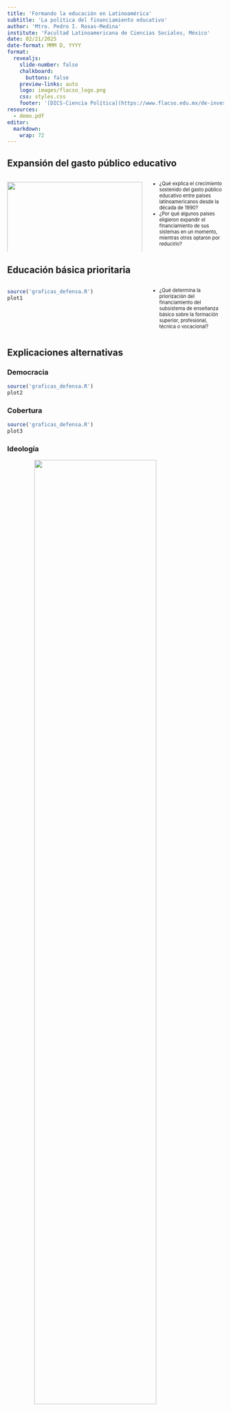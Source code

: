 ```yaml
---
title: 'Formando la educación en Latinoamérica'
subtitle: 'La política del financiamiento educativo'
author: 'Mtro. Pedro I. Rosas-Medina'
institute: 'Facultad Latinoamericana de Ciencias Sociales, México'
date: 02/21/2025
date-format: MMM D, YYYY
format:
  revealjs: 
    slide-number: false
    chalkboard: 
      buttons: false
    preview-links: auto
    logo: images/flacso_logo.png
    css: styles.css
    footer: '[DICS-Ciencia Política](https://www.flacso.edu.mx/de-investigacion-de-ciencias-sociales/)'
resources:
  - demo.pdf
editor: 
  markdown: 
    wrap: 72
---
```


## Expansión del gasto público educativo {.smaller}

:::columns
:::{.column width="65%"}
<img src="images/fig_1.png" style="width:100%; display: block; margin: auto;">
:::

:::{.column width="35%"}
<div style="font-size: 0.8em;">
- ¿Qué explica el crecimiento sostenido del gasto público educativo entre países latinoamericanos desde la década de 1990?
- ¿Por qué algunos países eligieron expandir el financiamiento de sus sistemas en un momento, mientras otros optaron por reducirlo?
</div>
:::
:::

## Educación básica prioritaria {.smaller}

:::columns
:::{.column width="65%"}
```r
source('graficas_defensa.R')
plot1
```
:::

:::{.column width="35%"}
<div style="font-size: 0.8em;">
- ¿Qué determina la priorización del financiamiento del subsistema de enseñanza básico sobre la formación superior, profesional, técnica o vocacional?
</div>
:::
:::

## Explicaciones alternativas {.smaller .scrollable transition="slide"}

::: panel-tabset
### Democracia

```r
source('graficas_defensa.R')
plot2
```

### Cobertura

```r
source('graficas_defensa.R')
plot3
```

### Ideología

<img src="images/fig_4.png" style="width:75%; display: block; margin: auto;">

:::

## Argumento {.smaller}

![](images/arg1.png)

## Argumento {.smaller}

![](images/arg2.png)

## Argumento {.smaller}

![](images/arg3.png)

## Hipótesis {.smaller transition="slide"}

<img src="images/Expect1.png" style="width:100%; display: block; margin: auto;">

:::{.incremental}
- Los gobiernos de derecha elevarán el gasto público educativo -reduciendo diferencias en niveles de financiamiento esperados en sus contrapartes de izquierda- en la medida en que la globalización se intensifique.
  
- Los gobiernos de derecha priorizarán el financiamiento en niveles del subsistema de enseñanza básico, en la medida en que la globalización incremente.
:::

## Argumento {.smaller transition="fade"}

![](images/arg4.png)

## Argumento {.smaller transition="fade"}

![](images/arg5.png)

## Hipótesis (2) {.smaller transition="slide"}

<img src="images/Expect2.png" style="width:100%; display: block; margin: auto;">

## Variables dependientes {.smaller}

::: incremental
-   Gasto público educativo **total**:
    -   Proporción del PIB destinado al sector público educativo.
-   Gasto público en el subsistema de **enseñanza básica**.
    -   $\%$ PIB destinado a la educación inicial, preescolar, primaria
        y secundaria.
-   Gasto público en la **formación postsecundaria** técnica, vocacional
    y superior.
    -   $\%$ PIB destinado a los niveles formativos.
:::

<!-- Texto plano que aparece después de todos los bullets -->

::: {.fragment style="margin-top: 4em;"}
En los tres casos, se toma información del [*World Bank EdStats
Portal*](https://datatopics.worldbank.org/education/).
:::

## Variables independientes {.smaller}

::: incremental
-   Ideología política gubernamental:
    -   Posición ideológica del gobierno en un continuo *izquierda* -
        *derecha*.
    -   *Varieties of Party Identity and Organization*
        ([V-Party](https://www.v-dem.net/data/v-party-dataset/)), del
        instituto *Varieties of Democracy*
        ([V-Dem](https://www.v-dem.net)).
-   Globalización.
    -   Nivel en que un país se encuentra integrado a la economía
        global, en términos financieros y de comercio.
    -   [KOF *Economic Globalisation
        Index*](https://kof.ethz.ch/en/data/kof-time-series-database.html).
-   Fuerza política sindical
    -   Independencia del(los) sindicato(s) del sector público educativo
        respecto autoridades políticas centrales y/o subnacionales.
    -   *Varieties of Political Indocrination in Education and the
        Media*
        ([V-Indoc](https://www.v-dem.net/our-work/collaborations/varieties-of-indoctrination/)),
        del instituto ([V-Dem](https://www.v-dem.net)).
:::

## Variables de control {.scrollable}  

<div style="font-size: 0.55em;">

::: incremental
-   Presión demográfica hacia la provisión educativa.
    -   Proporción de la población menor a 15 años.
    -   [*World Bank EdStats Portal*](https://datatopics.worldbank.org/education/).
-   Tamaño de la población.
    -   Logaritmo natural del total de habitantes de cada país.
    -   [Banco Mundial](https://data.worldbank.org/indicator/SP.POP.TOTL).
-   Desarrollo económico.
    -   PIB per cápita.
    -   [Household Consumption Data and Statistics from the World Bank](https://data.worldbank.org/indicator/NE.CON.PRVT.CD).
-   Volatilidad económica sobre el gasto gubernamental.
    -   Tasa de crecimiento anual del PIB.
    -   [Household Consumption Data and Statistics from the World Bank](https://data.worldbank.org/indicator/NE.CON.PRVT.CD).
-   Tendencia de consumo gubernamental.
    -   Gasto gubernamental público (proporción del PIB) excluyendo educación.
    -   [Banco Mundial](https://data.worldbank.org/indicator/NE.CON.PRVT.CD).
:::

</div>


## Modelo 1

::: {style="position: relative; height: 2em;"}
<!-- Modelo 1: Visible desde el inicio (estático) -->

[$$
  \small
  \color{firebrick}{Y_{it}^{j}} = \beta_{0} + \beta_{1}\color{dodgerblue}{Ideo_{it}} + \mathbf{X}_{it}\gamma + \alpha_{i} + \delta_{t} + \epsilon_{it}
  $$]{#model1 style="position: absolute;"}
:::

<!-- Primer conjunto de Bullets explicativos: Aparecen al hacer clic -->

::: {.fragment data-fragment-index="1" style="margin-top: 4em;"}
<ul>

<li>$\color{firebrick}{Y_{it}^j}$: variable dependiente para el país $i$
en el año $t$.</li>

<li>$\color{dodgerblue}{Ideo_{it}}$: posición ideológica del gobierno
$i$ en el año $t$.</li>

<li>$\mathbf{X}_{it}$: conjunto de variables de control.</li>

<li>$\alpha_{i}$: efectos fijos nivel país.</li>

<li>$\delta_{t}$: efectos fijos de tiempo.</li>

</ul>
:::

## Modelo 2

::: {style="position: relative; height: 2em;"}
<!-- Modelo 2: Aparece en el segundo clic en el mismo lugar -->

[$$
  \small
  \color{firebrick}{Y_{it}^{j}} = \beta_{0} + \beta_{1}\color{dodgerblue}{Ideo_{it}} + \beta_{2}\color{forestgreen}{Glb_{it}} + \beta_{3}(\color{chocolate}{Ideo_{it} \times Glb_{it}})
  + \mathbf{X}_{it}\gamma + \\
  + \alpha_{i} + \delta_{t} + \epsilon_{it}
  $$]{style="position: absolute;"}
:::

<!-- Segundo conjunto de Bullets explicativos: Aparecen al hacer clic -->

::: {.fragment data-fragment-index="1" style="margin-top: 4em;"}
<ul>

<li>$\color{firebrick}{Y_{it}^j}$: variable dependiente para el país $i$
en el año $t$.</li>

<li>$\color{dodgerblue}{Ideo_{it}}$: posición ideológica del gobierno
$i$ en el año $t$.</li>

<li>$Glb_{it}$: nivel de globalización.</li>

<li>$\color{chocolate}{Ideo_{it} \times Glb_{it}}$: interacción entre
ideología y globalización.</li>

</ul>
:::

## Modelo 3 {.scrollable}

::: {style="position: relative; height: 2em;"}
<!-- Modelo 3: Aparece en el segundo clic en el mismo lugar -->

[$$
  \small
  \color{firebrick}{Y_{it}^{j}} = \beta_{0} + \mathbf{\beta}^{\top}\mathbf{Z}_{it} + \beta_{4}(\color{chocolate}{Ideo_{it} \times Glb_{it} \times Sind_{it}}) + \\ \theta^{\top}\mathbf{W}_{it} + \gamma^{\top}\mathbf{X}_{it} + \alpha_{i} + \delta_{t} + \epsilon_{it}
  $$]{style="position: absolute;"}
:::

<!-- Tercer conjunto de Bullets explicativos: Aparecen al hacer clic -->

::: {.fragment data-fragment-index="1" style="margin-top: 4em;"}
<ul>

<li>[$\color{firebrick}{Y_{it}^j}$: variable dependiente para el país
$i$ en el año $t$.]{style="font-size: 0.75em;"}</li>

<li>[$\mathbf{Z}_{it}$: es un vector de variables independientes
principales ($\color{dodgerblue}{Ideo_{it}}$,
$\color{forestgreen}{Glb_{it}}$ y $\color{forestgreen}{Sind_{it}}$, con
coeficientes agrupados en el vector
$\beta^{\top}$).]{style="font-size: 0.75em;"}</li>

<li>[$\beta_{4}$: es el coeficiente asociado a la interacción triple
($\color{chocolate}{Ideo_{it} \times Glb_{it} \times Sind_{it}}$).]{style="font-size: 0.75em;"}</li>

<li>[$\mathbf{W}_{it}$: vector de interacciones dobles entre las
variables principales.]{style="font-size: 0.75em;"}</li>

<li>[$\mathbf{X}_{it}$: es un vector de variables de
control.]{style="font-size: 0.75em;"}</li>

</ul>
:::

## Resultados {.smaller transition="slide"}

+-------------------+----------------+----------------+----------------+
|                   | ***A***        | ***B***        | ***C***        |
+===================+:==============:+:==============:+:==============:+
| Ideología del     | $0.00\\(0.02)$ | $0.00\\(0.02)$ | $0.3           |
| gobierno          |                |                | 8^{*}\\(0.17)$ |
+-------------------+----------------+----------------+----------------+
| Globalización     |                | $0.04\\(0.03)$ | $0.1           |
|                   |                |                | 1^{*}\\(0.05)$ |
+-------------------+----------------+----------------+----------------+
| Ideología         |                |                | $0.0           |
| $\times$          |                |                | 1^{*}\\(0.01)$ |
| globalización     |                |                |                |
+-------------------+----------------+----------------+----------------+
|                   |                |                |                |
+-------------------+----------------+----------------+----------------+

: Gasto educativo: ideología y globalización

::: {style="display: block; text-align: center; font-size: 0.8em; margin-top: -0.5em;"}
<em>$^{***}p<0.001$; $^{**}p<0.01$; $^{*}p<0.05$</em>. <br> <b>Nota:</b>
Errores estándar robustos entre paréntesis.
:::

## Efectos marginales condicionales {.smaller transition="fade"}

```r
source('graficas_defensa.R')
cme_h1_full
```

## Efectos marginales condicionales {.smaller transition="fade"}

```r
source('graficas_defensa.R')
cme_h1_full2
```

## Efectos marginales condicionales {.smaller transition="fade"}

```r
source('graficas_defensa.R')
cme_h1_full3
```

## Gasto entre niveles educativos {.smaller}

<table style="border-collapse: collapse; width: 100%;">
  <caption style="caption-side: top; text-align: center; font-weight: bold; margin-bottom: 10px;">
    Gasto público educativo: subsistema básico y superior
  </caption>
  <thead>
    <!-- Primera fila: cabecera de grupos -->
    <tr>
      <th></th>
      <th colspan="3" style="text-align: center; border-bottom: 1px solid black;">Educación básica</th>
      <th colspan="3" style="text-align: center; border-bottom: 1px solid black;">Educación superior</th>
    </tr>
    <!-- Segunda fila: nombres de los modelos -->
    <tr>
      <th></th>
      <th style="text-align: center;">*A*</th>
      <th style="text-align: center;">*B*</th>
      <th style="text-align: center;">*C*</th>
      <th style="text-align: center;">*D*</th>
      <th style="text-align: center;">*E*</th>
      <th style="text-align: center;">*F*</th>
    </tr>
  </thead>
  <tbody>
    <!-- Fila 1: Ideología del gobierno -->
    <tr>
      <td>Ideología del gobierno</td>
      <td>$0.02$<br>$(0.01)$</td>
      <td>$0.02$<br>$(0.01)$</td>
      <td>$-0.06^{*}$<br>$(0.03)$</td>
      <td>$-0.00$<br>$(0.03)$</td>
      <td>$-0.00$<br>$(0.0)$</td>
      <td>$0.04^{*}$<br>$(0.02)$</td>
    </tr>
    <!-- Fila 2: Globalización -->
    <tr>
      <td>Globalización</td>
      <td></td>
      <td>$0.01^{*}$<br>$(0.01)$</td>
      <td>$0.00$<br>$(0.01)$</td>
      <td></td>
      <td>$-0.01$<br>$(0.01)$</td>
      <td>$-0.01^{*}$<br>$(0.01)$</td>
    </tr>
    <!-- Fila 3: Interacción Ideología x Globalización (última fila con borde inferior) -->
    <tr style="border-bottom: 1px solid black;">
      <td>Ideología &times; Globalización</td>
      <td></td>
      <td></td>
      <td>$0.05^{***}$<br>$(0.05)$</td>
      <td></td>
      <td></td>
      <td>$-0.01^{*}$<br>$(0.00)$</td>
    </tr>
  </tbody>
</table>


::: {style="display: block; text-align: center; font-size: 0.8em; margin-top: -0.0em;"}
<em>$^{***}p<0.001$; $^{**}p<0.01$; $^{*}p<0.05$</em>. <br> <b>Nota:</b>
Errores estándar robustos entre paréntesis.
:::

## Efectos marginales condicionales {.smaller}

```r
source('graficas_defensa.R')
cme_h2
```

## Resultados (3) {.scrollable}

<table style="width: 100%; font-size: 0.58em; text-align: center; border-collapse: collapse;">
<caption style="caption-side: top; text-align: center; font-weight: bold; margin-bottom: 10px;">
    Gasto público educativo: idelogía, globalización y sindicalismo
  </caption>
<thead>
<tr>
    <th style="font-weight: bold; font-style: italic; text-align: center;"> </th>
    <th style="font-weight: bold; font-style: italic; text-align: center;"><em>A</em></th>
    <th style="font-weight: bold; font-style: italic; text-align: center;"><em>B</em></th>
    <th style="font-weight: bold; font-style: italic; text-align: center;"><em>C</em></th>
    <th style="font-weight: bold; font-style: italic; text-align: center;"><em>D</em></th>
    <th style="font-weight: bold; font-style: italic; text-align: center;"><em>E</em></th>
</tr>
</thead>
<tbody>
<tr>
    <td>Ideología del gobierno</td>
    <td>$-0.01$<br>$(0.02)$</td>
    <td></td>
    <td></td>
    <td>$0.00$<br>$(0.02)$</td>
    <td>$1.53^{**}$<br>$(0.58)$</td>
</tr>
<tr>
    <td>Globalización</td>
    <td></td>
    <td>$-0.00$<br>$(0.03)$</td>
    <td></td>
    <td>$0.04$<br>$(0.05)$</td>
    <td>$0.36^{***}$<br>$(0.10)$</td>
</tr>
<tr>
    <td>Sindicalismo</td>
    <td></td>
    <td></td>
    <td>$0.55^{***}$<br>$(0.16)$</td>
    <td>$-1.01^{**}$<br>$(0.37)$</td>
    <td>$14.88^{*}$<br>$(7.30)$</td>
</tr>
<tr>
    <td>Ideología $\times$ globalización</td>
    <td></td>
    <td></td>
    <td></td>
    <td></td>
    <td>$-0.03^{**}$<br>$(0.01)$</td>
</tr>
<tr>
    <td>Ideología $\times$ sindicalismo</td>
    <td></td>
    <td></td>
    <td></td>
    <td></td>
    <td>$-1.29^{*}$<br>$(0.58)$</td>
</tr>
<tr>
    <td>Globalización $\times$ sindicalismo</td>
    <td></td>
    <td></td>
    <td></td>
    <td></td>
    <td>$-0.27^{*}$<br>$(0.11)$</td>
</tr>
<tr>
    <td>Ideología $\times$ Globalización $\times$ Sindicalismo</td>
    <td></td>
    <td></td>
    <td></td>
    <td></td>
    <td>$0.02^{*}$<br>$(0.01)$</td>
</tr>
</tbody>
</table>

::: {style="display: block; text-align: center; font-size: 0.4em; margin-top: -0.5em;"}
<em>$^{***}p<0.001$; $^{**}p<0.01$; $^{*}p<0.05$</em>. <br> <b>Nota:</b>
Errores estándar robustos entre paréntesis.
:::

## Efectos marginales condicionales (3) {.smaller}

```r
source('graficas_defensa.R')
cme_h3twE
```

## Resultados (4) {.scrollable}

<table style="border-collapse: collapse; width: auto; font-size: 0.5em;">
  <caption style="caption-side: top; text-align: center; font-weight: bold; margin-bottom: 10px;">
    Gasto público educativo: subsistema básico y superior
  </caption>
  <thead>
    <!-- Primera fila: cabecera de grupos -->
    <tr>
      <th></th>
      <th colspan="3" style="text-align: center; border-bottom: 1px solid black;">Educación básica</th>
      <th colspan="3" style="text-align: center; border-bottom: 1px solid black;">Educación superior</th>
    </tr>
    <!-- Segunda fila: nombres de los modelos -->
    <tr>
      <th></th>
      <th style="text-align: center;">*A*</th>
      <th style="text-align: center;">*B*</th>
      <th style="text-align: center;">*C*</th>
      <th style="text-align: center;">*D*</th>
      <th style="text-align: center;">*E*</th>
      <th style="text-align: center;">*F*</th>
    </tr>
  </thead>
  <tbody>
    <!-- Fila 1: Ideología del gobierno -->
    <tr>
      <td>Ideología del gobierno</td>
      <td>$0.01$<br>$(0.01)$</td>
      <td>$0.03$<br>$(0.23)$</td>
      <td>$-2.60^{*}$<br>$(1.15)$</td>
      <td>$0.00$<br>$(0.01)$</td>
      <td>$0.00$<br>$(0.01)$</td>
      <td>$-2.07^{*}$<br>$(0.91)$</td>
    </tr>
    <!-- Fila 2: Globalización -->
    <tr>
      <td>Globalización</td>
      <td></td>
      <td>$0.05^{*}$<br>$(0.25)$</td>
      <td>$-0.44^{*}$<br>$(0.20)$</td>
      <td></td>
      <td>$0.07^{*}$<br>$(0.04)$</td>
      <td>$-0.41^{*}$<br>$(0.18)$</td>
    </tr>
    <!-- Fila 3: Sindicalismo (última fila con borde inferior) -->
    <tr style="border-bottom: 1px solid black;">
      <td>Sindicalismo</td>
      <td></td>
      <td>$-1.06^{***}$<br>$(0.16)$</td>
      <td>$-33.53^{*}$<br>$(13.95)$</td>
      <td></td>
      <td>$-1.84^{***}$<br>$(0.51)$</td>
      <td>$-34.19^{**}$<br>$(11.02)$</td>
    </tr>
    <!-- Fila 4: Interacción entre ideología y globalización -->
    <tr>
      <td>Ideología &times; Globalización</td>
      <td></td>
      <td></td>
      <td>$0.04^{*}$<br>$(0.02)$</td>
      <td></td>
      <td></td>
      <td>$0.03^{*}$<br>$(0.01)$</td>
    </tr>
    <!-- Fila 5: Interacción Ideología x Sindicalismo -->
    <tr>
      <td>Ideología &times; Sindicalismo</td>
      <td></td>
      <td></td>
      <td>$2.67^{*}$<br>$(1.11)$</td>
      <td></td>
      <td></td>
      <td>$2.16^{*}$<br>$(0.89)$</td>
    </tr>
    <!-- Fila 6: Interacción Globalización x Sindicalismo -->
    <tr>
      <td>Globalización &times; Sindicalismo</td>
      <td></td>
      <td></td>
      <td>$0.46^{*}$<br>$(0.20)$</td>
      <td></td>
      <td></td>
      <td>$0.48^{*}$<br>$(0.16)$</td>
    </tr>
    <!-- Fila 7: Ideología x Globalización x Sindicalismo -->
    <tr>
      <td>Ideología &times; Globalización &times; Sindicalismo</td>
      <td></td>
      <td></td>
      <td>$-0.04^{*}$<br>$(0.02)$</td>
      <td></td>
      <td></td>
      <td>$-0.03^{*}$<br>$(0.01)$</td>
    </tr>
  </tbody>
</table>

::: {style="display: block; text-align: center; font-size: 0.4em; margin-top: -0.0em;"}
<em>$^{***}p<0.001$; $^{**}p<0.01$; $^{*}p<0.05$</em>. <br> <b>Nota:</b>
Errores estándar robustos entre paréntesis.
:::

## Efectos marginales condicionales (4) {.smaller}

```r
source('graficas_defensa.R')
cme_h4twE
```

## Efectos marginales condicionales (5) {.smaller}

```r
source('graficas_defensa.R')
cme_h4twJ
```

## Estudio cualitativo

:::{.incremental}
- Chile, México y Paraguay.
- Derecha en el gobierno<span class="fragment" style="color:firebrick;">, exceptuando Chile</span>.
- Niveles de globalización muy similares.
:::

## Estudio cualitativo (2)

```r
source('graficas_defensa.R')
plot_semi
```

## Estudio cualitativo (3)

```r
source('graficas_defensa.R')
plot_final
```

## Conclusiones

:::{.incremental}
- El efecto de la posición ideológica gubernamental sobre el gasto es condicional.
- ¿Abrir la economía a los mercados internacionales entre gobiernos de derecha, es contraproducente hacia el gasto público educativo?
  - Sí, pero solo sobre la proporción total del PIB destinado a la educación.
  - La globalización condiciona a los gobiernos de derecha para expandir el gasto público educativo entre niveles del subsistema de enseñanza básico.
:::

## Conclusiones (2)

:::{.incremental}
- ¿Y qué pasa con el sindicalismo?
- En un contexto de creciente globalización, bajo administraciones de derecha, la autonomía sindical sería contraproducente sobre el gasto público educativo total...
  - Pero no sobre el financiamiento del subsistema de enseñanza básico.
:::

## Conclusiones (3)

:::{.incremental}
- Entonces, ¿qué está sucediendo?
  - Ralentizar el crecimiento del gasto público educativo total entre gobiernos ideológicamente de derecha, no implica -necesariamente- reducir la proporción del gasto entre niveles del subsistema básico.
  - Mayor participación privada entre niveles superiores.
:::

# ¡Muchas gracias!
